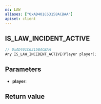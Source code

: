```yaml
---
ns: LAW
aliases: ["0xAD401C63158ACBAA"]
apiset: client
---
```

## IS_LAW_INCIDENT_ACTIVE

```c
// 0xAD401C63158ACBAA
Any IS_LAW_INCIDENT_ACTIVE(Player player);
```


## Parameters
* **player**:

## Return value
